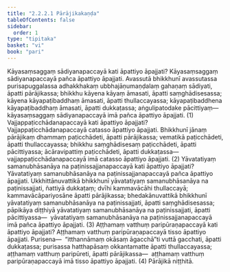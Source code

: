 ```yaml
---
title: "2.2.2.1 Pārājikakaṇḍa"
tableOfContents: false
sidebar:
  order: 1
type: "tipitaka"
basket: "vi"
book: "pari"
---
```



<DynamicBreadcrumb />

<Division number="249" book="pari">

<Paragraph number="1036" book="pari">
Kāyasaṃsaggaṃ sādiyanapaccayā kati āpattiyo āpajjati? Kāyasaṃsaggaṃ sādiyanapaccayā pañca āpattiyo āpajjati. Avassutā bhikkhunī avassutassa purisapuggalassa adhakkhakaṃ ubbhajāṇumaṇḍalaṃ gahaṇaṃ sādiyati, āpatti pārājikassa; bhikkhu kāyena kāyaṃ āmasati, āpatti saṃghādisesassa; kāyena kāyapaṭibaddhaṃ āmasati, āpatti thullaccayassa; kāyapaṭibaddhena kāyapaṭibaddhaṃ āmasati, āpatti dukkaṭassa; aṅgulipatodake pācittiyaṃ—  kāyasaṃsaggaṃ sādiyanapaccayā imā pañca āpattiyo āpajjati. (1)
</Paragraph>

<Paragraph number="1037" book="pari">
Vajjappaṭicchādanapaccayā kati āpattiyo āpajjati? Vajjappaṭicchādanapaccayā catasso āpattiyo āpajjati. Bhikkhunī jānaṃ pārājikaṃ dhammaṃ paṭicchādeti, āpatti pārājikassa; vematikā paṭicchādeti, āpatti thullaccayassa; bhikkhu saṃghādisesaṃ paṭicchādeti, āpatti pācittiyassa; ācāravipattiṃ paṭicchādeti, āpatti dukkaṭassa—  vajjappaṭicchādanapaccayā imā catasso āpattiyo āpajjati. (2)
</Paragraph>

<Paragraph number="1038" book="pari">
Yāvatatiyaṃ samanubhāsanāya na paṭinissajjanapaccayā kati āpattiyo āpajjati? Yāvatatiyaṃ samanubhāsanāya na paṭinissajjanapaccayā pañca āpattiyo āpajjati. Ukkhittānuvattikā bhikkhunī yāvatatiyaṃ samanubhāsanāya na paṭinissajjati, ñattiyā dukkaṭaṃ; dvīhi kammavācāhi thullaccayā; kammavācāpariyosāne āpatti pārājikassa; bhedakānuvattikā bhikkhunī yāvatatiyaṃ samanubhāsanāya na paṭinissajjati, āpatti saṃghādisesassa; pāpikāya diṭṭhiyā yāvatatiyaṃ samanubhāsanāya na paṭinissajjati, āpatti pācittiyassa—  yāvatatiyaṃ samanubhāsanāya na paṭinissajjanapaccayā imā pañca āpattiyo āpajjati. (3)
</Paragraph>

<Paragraph number="1039" book="pari">
Aṭṭhamaṃ vatthuṃ paripūraṇapaccayā kati āpattiyo āpajjati? Aṭṭhamaṃ vatthuṃ paripūraṇapaccayā tisso āpattiyo āpajjati. Purisena—  “itthannāmaṃ okāsaṃ āgacchā”ti vuttā gacchati, āpatti dukkaṭassa; purisassa hatthapāsaṃ okkantamatte āpatti thullaccayassa; aṭṭhamaṃ vatthuṃ paripūreti, āpatti pārājikassa—  aṭṭhamaṃ vatthuṃ paripūraṇapaccayā imā tisso āpattiyo āpajjati. (4)

</Paragraph>
</Division>

<Paragraph number="1040" type="center" book="pari">
Pārājikā niṭṭhitā.
</Paragraph>